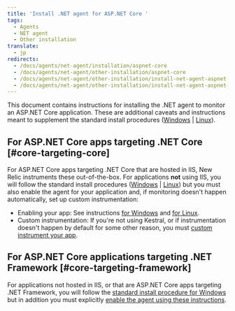 ```yaml
---
title: 'Install .NET agent for ASP.NET Core '
tags:
  - Agents
  - NET agent
  - Other installation
translate:
  - jp
redirects:
  - /docs/agents/net-agent/installation/aspnet-core
  - /docs/agents/net-agent/other-installation/aspnet-core
  - /docs/agents/net-agent/other-installation/install-net-agent-aspnet-core-application
  - /docs/agents/net-agent/other-installation/install-net-agent-aspnet-core-targeting-net-framework-windows
---
```


This document contains instructions for installing the .NET agent to monitor an ASP.NET Core application. These are additional caveats and instructions meant to supplement the standard install procedures ([Windows](/docs/agents/net-agent/installation/install-net-agent-windows) \| [Linux](/docs/agents/net-agent/installation/install-net-agent-linux)).

## For ASP.NET Core apps targeting .NET Core [#core-targeting-core]

For ASP.NET Core apps targeting .NET Core that are hosted in IIS, New Relic instruments these out-of-the-box. For applications **not** using IIS, you will follow the standard install procedures ([Windows](/docs/agents/net-agent/other-installation/install-net-agent-aspnet-core-targeting-net-framework-windows) \| [Linux](/docs/agents/net-agent/installation/install-net-agent-linux)) but you must also enable the agent for your application and, if monitoring doesn't happen automatically, set up custom instrumentation:

* Enabling your app: See instructions [for Windows](/docs/agents/net-agent/installation/install-net-agent-windows#enabling-the-agent) and [for Linux](/docs/agents/net-agent/installation/install-net-agent-linux#enable-agent).
* Custom instrumentation: If you're not using Kestral, or if instrumentation doesn't happen by default for some other reason, you must [custom instrument your app](/docs/agents/net-agent/custom-instrumentation/introduction-net-custom-instrumentation).

## For ASP.NET Core applications targeting .NET Framework [#core-targeting-framework]

For applications not hosted in IIS, or that are ASP.NET Core apps targeting .NET Framework, you will follow the [standard install procedure for Windows](/docs/agents/net-agent/installation/install-net-agent-windows#msi) but in addition you must explicitly [enable the agent using these instructions](/docs/agents/net-agent/installation/install-net-agent-windows#enabling-the-agent).
